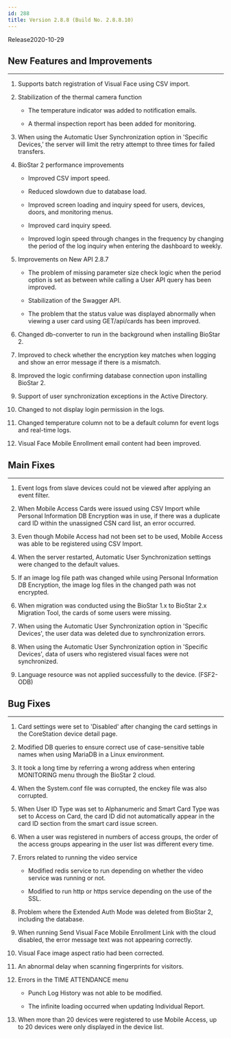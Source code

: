 ```yaml
---
id: 288
title: Version 2.8.8 (Build No. 2.8.8.10)
---
```


Release<Separator/>2020-10-29

## New Features and Improvements

---

1. Supports batch registration of Visual Face using CSV import.

1. Stabilization of the thermal camera function

    * The temperature indicator was added to notification emails.
    
    * A thermal inspection report has been added for monitoring.

1. When using the Automatic User Synchronization option in 'Specific Devices,' the server will limit the retry attempt to three times for failed transfers.

1. BioStar 2 performance improvements

    * Improved CSV import speed.

    * Reduced slowdown due to database load.

    * Improved screen loading and inquiry speed for users, devices, doors, and monitoring menus.

    * Improved card inquiry speed.

    * Improved login speed through changes in the frequency by changing the period of the log inquiry when entering the dashboard to weekly.

1. Improvements on New API 2.8.7

    * The problem of missing parameter size check logic when the period option is set as between while calling a User API query has been improved.

    * Stabilization of the Swagger API.

    * The problem that the status value was displayed abnormally when viewing a user card using GET/api/cards has been improved.

1. Changed db-converter to run in the background when installing BioStar 2.

1. Improved to check whether the encryption key matches when logging and show an error message if there is a mismatch.

1. Improved the logic confirming database connection upon installing BioStar 2.

1. Support of user synchronization exceptions in the Active Directory.

1. Changed to not display login permission in the logs.

1. Changed temperature column not to be a default column for event logs and real-time logs.

1. Visual Face Mobile Enrollment email content had been improved.

## Main Fixes

---

1. Event logs from slave devices could not be viewed after applying an event filter.

1. When Mobile Access Cards were issued using CSV Import while Personal Information DB Encryption was in use, if there was a duplicate card ID within the unassigned CSN card list, an error occurred.

1. Even though Mobile Access had not been set to be used, Mobile Access was able to be registered using CSV Import.

1. When the server restarted, Automatic User Synchronization settings were changed to the default values.

1. If an image log file path was changed while using Personal Information DB Encryption, the image log files in the changed path was not encrypted.

1. When migration was conducted using the BioStar 1.x to BioStar 2.x Migration Tool, the cards of some users were missing.

1. When using the Automatic User Synchronization option in 'Specific Devices', the user data was deleted due to synchronization errors.

1. When using the Automatic User Synchronization option in 'Specific Devices', data of users who registered visual faces were not synchronized.

1. Language resource was not applied successfully to the device. (FSF2-ODB)

## Bug Fixes

---

1. Card settings were set to 'Disabled' after changing the card settings in the CoreStation device detail page.

1. Modified DB queries to ensure correct use of case-sensitive table names when using MariaDB in a Linux environment.

1. It took a long time by referring a wrong address when entering MONITORING menu through the BioStar 2 cloud.

1. When the System.conf file was corrupted, the enckey file was also corrupted.

1. When User ID Type was set to Alphanumeric and Smart Card Type was set to Access on Card, the card ID did not automatically appear in the card ID section from the smart card issue screen.

1. When a user was registered in numbers of access groups, the order of the access groups appearing in the user list was different every time.

1. Errors related to running the video service

    * Modified redis service to run depending on whether the video service was running or not.

    * Modified to run http or https service depending on the use of the SSL.

1. Problem where the Extended Auth Mode was deleted from BioStar 2, including the database.

1. When running Send Visual Face Mobile Enrollment Link with the cloud disabled, the error message text was not appearing correctly.

1. Visual Face image aspect ratio had been corrected.

1. An abnormal delay when scanning fingerprints for visitors.

1. Errors in the TIME ATTENDANCE menu

    * Punch Log History was not able to be modified.

    * The infinite loading occurred when updating Individual Report.

1. When more than 20 devices were registered to use Mobile Access, up to 20 devices were only displayed in the device list.